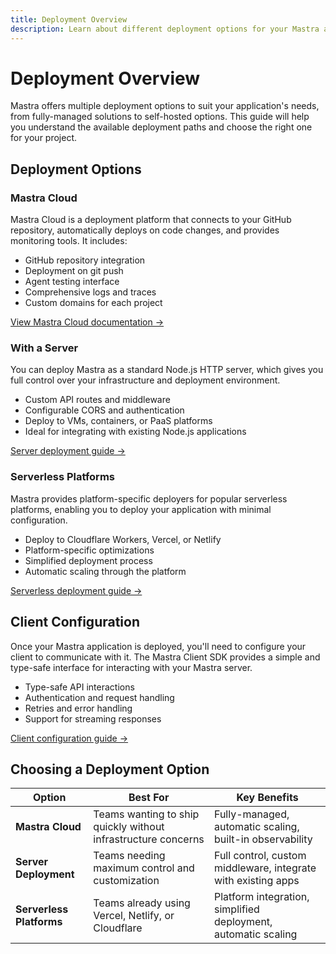 ```yaml
---
title: Deployment Overview
description: Learn about different deployment options for your Mastra applications
---
```


# Deployment Overview

Mastra offers multiple deployment options to suit your application's needs, from fully-managed solutions to self-hosted options. This guide will help you understand the available deployment paths and choose the right one for your project.

## Deployment Options

### Mastra Cloud

Mastra Cloud is a deployment platform that connects to your GitHub repository, automatically deploys on code changes, and provides monitoring tools. It includes:

- GitHub repository integration
- Deployment on git push
- Agent testing interface
- Comprehensive logs and traces
- Custom domains for each project

[View Mastra Cloud documentation →](/docs/mastra-cloud/overview)

### With a Server

You can deploy Mastra as a standard Node.js HTTP server, which gives you full control over your infrastructure and deployment environment.

- Custom API routes and middleware
- Configurable CORS and authentication
- Deploy to VMs, containers, or PaaS platforms
- Ideal for integrating with existing Node.js applications

[Server deployment guide →](/docs/deployment/server)

### Serverless Platforms

Mastra provides platform-specific deployers for popular serverless platforms, enabling you to deploy your application with minimal configuration.

- Deploy to Cloudflare Workers, Vercel, or Netlify
- Platform-specific optimizations
- Simplified deployment process
- Automatic scaling through the platform

[Serverless deployment guide →](/docs/deployment/deployment)

## Client Configuration

Once your Mastra application is deployed, you'll need to configure your client to communicate with it. The Mastra Client SDK provides a simple and type-safe interface for interacting with your Mastra server.

- Type-safe API interactions
- Authentication and request handling
- Retries and error handling
- Support for streaming responses

[Client configuration guide →](/docs/deployment/client)

## Choosing a Deployment Option

| Option | Best For | Key Benefits |
| --- | --- | --- |
| **Mastra Cloud** | Teams wanting to ship quickly without infrastructure concerns | Fully-managed, automatic scaling, built-in observability |
| **Server Deployment** | Teams needing maximum control and customization | Full control, custom middleware, integrate with existing apps |
| **Serverless Platforms** | Teams already using Vercel, Netlify, or Cloudflare | Platform integration, simplified deployment, automatic scaling |